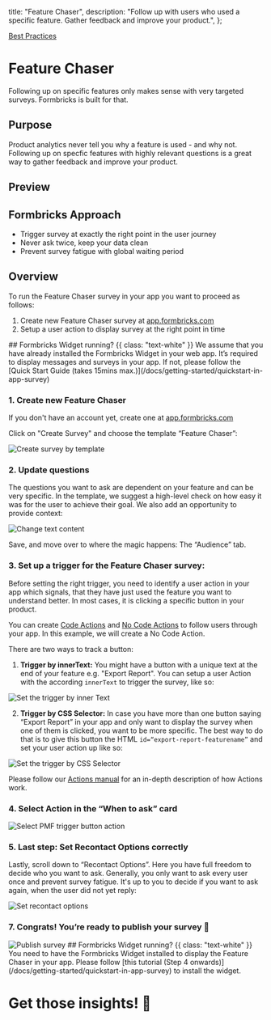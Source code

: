 

  title: "Feature Chaser",
  description: "Follow up with users who used a specific feature. Gather feedback and improve your product.",
};

[Best Practices]()

# Feature Chaser

Following up on specific features only makes sense with very targeted surveys. Formbricks is built for that.

## Purpose

Product analytics never tell you why a feature is used - and why not. Following up on specfic features with highly relevant questions is a great way to gather feedback and improve your product.

## Preview

<DemoPreview template="Feature Chaser" />

## Formbricks Approach

- Trigger survey at exactly the right point in the user journey
- Never ask twice, keep your data clean
- Prevent survey fatigue with global waiting period

## Overview

To run the Feature Chaser survey in your app you want to proceed as follows:

1. Create new Feature Chaser survey at [app.formbricks.com](http://app.formbricks.com/)
2. Setup a user action to display survey at the right point in time

<Note>
  ## Formbricks Widget running? {{ class: "text-white" }}
  We assume that you have already installed the Formbricks Widget in your web app. It’s required to display messages
  and surveys in your app. If not, please follow the [Quick Start Guide (takes 15mins max.)](/docs/getting-started/quickstart-in-app-survey)
</Note>

### 1. Create new Feature Chaser

If you don't have an account yet, create one at [app.formbricks.com](https://app.formbricks.com/auth/signup)

Click on "Create Survey" and choose the template “Feature Chaser”:

<Image
  src={CreateSurvey}
  alt="Create survey by template"
  quality="100"
  className="rounded-lg max-w-full sm:max-w-3xl"
/>

### 2. Update questions

The questions you want to ask are dependent on your feature and can be very specific. In the template, we suggest a high-level check on how easy it was for the user to achieve their goal. We also add an opportunity to provide context:

<Image
  src={ChangeText}
  alt="Change text content"
  quality="100"
  className="rounded-lg max-w-full sm:max-w-3xl"
/>

Save, and move over to where the magic happens: The “Audience” tab.

### 3. Set up a trigger for the Feature Chaser survey:

Before setting the right trigger, you need to identify a user action in your app which signals, that they have just used the feature you want to understand better. In most cases, it is clicking a specific button in your product.

You can create [Code Actions](/docs/actions/code) and [No Code Actions](/docs/actions/no-code) to follow users through your app. In this example, we will create a No Code Action.

There are two ways to track a button:

1. **Trigger by innerText:** You might have a button with a unique text at the end of your feature e.g. "Export Report". You can setup a user Action with the according `innerText` to trigger the survey, like so:

<Image
  src={ActionText}
  alt="Set the trigger by inner Text"
  quality="100"
  className="rounded-lg max-w-full sm:max-w-3xl"
/>

2. **Trigger by CSS Selector:** In case you have more than one button saying “Export Report” in your app and only want to display the survey when one of them is clicked, you want to be more specific. The best way to do that is to give this button the HTML `id=“export-report-featurename”` and set your user action up like so:

<Image
  src={ActionCSS}
  alt="Set the trigger by CSS Selector"
  quality="100"
  className="rounded-lg max-w-full sm:max-w-3xl"
/>

Please follow our [Actions manual](/docs/actions/why) for an in-depth description of how Actions work.

### 4. Select Action in the “When to ask” card

<Image
  src={SelectAction}
  alt="Select PMF trigger button action"
  quality="100"
  className="rounded-lg max-w-full sm:max-w-3xl"
/>

### 5. Last step: Set Recontact Options correctly

Lastly, scroll down to “Recontact Options”. Here you have full freedom to decide who you want to ask. Generally, you only want to ask every user once and prevent survey fatigue. It's up to you to decide if you want to ask again, when the user did not yet reply:

<Image
  src={RecontactOptions}
  alt="Set recontact options"
  quality="100"
  className="rounded-lg max-w-full sm:max-w-3xl"
/>

### 7. Congrats! You’re ready to publish your survey 💃

<Image src={Publish} alt="Publish survey" quality="100" className="rounded-lg max-w-full sm:max-w-3xl" />

<Note>
  ## Formbricks Widget running? {{ class: "text-white" }}
  You need to have the Formbricks Widget installed to display the Feature Chaser in your app. Please follow [this
  tutorial (Step 4 onwards)](/docs/getting-started/quickstart-in-app-survey) to install the widget.
</Note>

###

# Get those insights! 🎉
